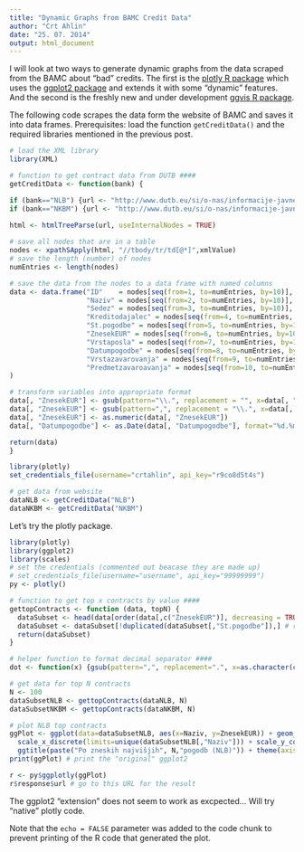 ```yaml
---
title: "Dynamic Graphs from BAMC Credit Data"
author: "Crt Ahlin"
date: "25. 07. 2014"
output: html_document
---
```


I will look at two ways to generate dynamic graphs from the data scraped from the BAMC about "bad" credits. The first is the [plotly R package](https://plot.ly/r/) which uses the [ggplot2 package](http://ggplot2.org/) and extends it with some "dynamic" features. And the second is the freshly new and under development [ggvis R package](http://ggvis.rstudio.com/cookbook.html).


The following code scrapes the data form the website of BAMC and saves it into data frames. Prerequisites: load the function `getCreditData()` and the required libraries mentioned in the previous post. 
```r
# load the XML library
library(XML)

# function to get contract data from DUTB ####
getCreditData <- function(bank) {

if (bank=="NLB") {url <- "http://www.dutb.eu/si/o-nas/informacije-javnega-znacaja/pogodbe-nlb"}
if (bank=="NKBM") {url <- "http://www.dutb.eu/si/o-nas/informacije-javnega-znacaja/pogodbe-nkbm"}
  
html <- htmlTreeParse(url, useInternalNodes = TRUE)

# save all nodes that are in a table
nodes <- xpathSApply(html, "//tbody/tr/td[@*]",xmlValue)
# save the length (number) of nodes
numEntries <- length(nodes)

# save the data from the nodes to a data frame with named columns
data <- data.frame("ID"    = nodes[seq(from=1, to=numEntries, by=10)],
                   "Naziv" = nodes[seq(from=2, to=numEntries, by=10)],
                   "Sedez" = nodes[seq(from=3, to=numEntries, by=10)],
                   "Kreditodajalec" = nodes[seq(from=4, to=numEntries, by=10)],
                   "St.pogodbe" = nodes[seq(from=5, to=numEntries, by=10)],
                   "ZnesekEUR" = nodes[seq(from=6, to=numEntries, by=10)],
                   "Vrstaposla" = nodes[seq(from=7, to=numEntries, by=10)],
                   "Datumpogodbe" = nodes[seq(from=8, to=numEntries, by=10)],
                   "Vrstazavarovanja" = nodes[seq(from=9, to=numEntries, by=10)],
                   "Predmetzavaroavanja" = nodes[seq(from=10, to=numEntries, by=10)]
)

# transform variables into appropriate format
data[, "ZnesekEUR"] <- gsub(pattern="\\.", replacement = "", x=data[, "ZnesekEUR"])
data[, "ZnesekEUR"] <- gsub(pattern=",", replacement = "\\.", x=data[, "ZnesekEUR"])
data[, "ZnesekEUR"] <- as.numeric(data[, "ZnesekEUR"])
data[, "Datumpogodbe"] <- as.Date(data[, "Datumpogodbe"], format="%d.%m.%Y")

return(data)
}
```

```r
library(plotly)
set_credentials_file(username="crtahlin", api_key="r9co8d5t4s")

```

```r
# get data from website
dataNLB <- getCreditData("NLB")
dataNKBM <- getCreditData("NKBM")
```

Let's try the plotly package. 


```r
library(plotly)
library(ggplot2)
library(scales)
# set the credentials (commented out beacase they are made up)
# set_credentials_file(username="username", api_key="99999999")
py <- plotly()

# function to get top x contracts by value ####
gettopContracts <- function (data, topN) {
  dataSubset <- head(data[order(data[,c("ZnesekEUR")], decreasing = TRUE),], topN) # top contracts dataset
  dataSubset <- dataSubset[!duplicated(dataSubset[,"St.pogodbe"]),] # remove duplicates of contract numbers
  return(dataSubset)
}

# helper function to format decimal separator ####
dot <- function(x) {gsub(pattern=",", replacement=".", x=as.character(comma(x, decimal.mark=",")))}

# get data for top N contracts
N <- 100
dataSubsetNLB <- gettopContracts(dataNLB, N)
dataSubsetNKBM <- gettopContracts(dataNKBM, N)

# plot NLB top contracts
ggPlot <- ggplot(data=dataSubsetNLB, aes(x=Naziv, y=ZnesekEUR)) + geom_bar(stat="identity") + theme_bw() +
  scale_x_discrete(limits=unique(dataSubsetNLB[,"Naziv"])) + scale_y_continuous(labels=dot) + 
  ggtitle(paste("Po zneskih najvišjih", N,"pogodb (NLB)")) + theme(axis.text.x = element_text(angle = 90, hjust = 1))
print(ggPlot) # print the "original" ggplot2

r <- py$ggplotly(ggPlot)
r$response$url # go to this URL for the result
```
The ggplot2 "extension" does not seem to work as excpected... Will try "native" plotly code.




Note that the `echo = FALSE` parameter was added to the code chunk to prevent printing of the R code that generated the plot.
